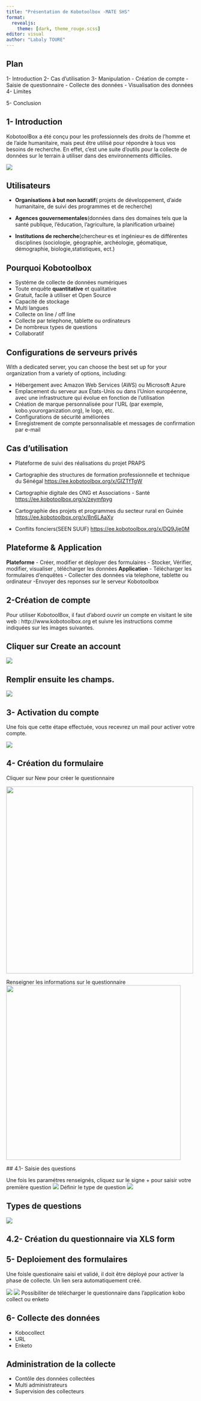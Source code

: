 ```yaml
---
title: "Présentation de Kobotoolbox -MATE SHS"
format: 
  revealjs:
    theme: [dark, theme_rouge.scss]
editor: visual
author: "Labaly TOURE"
---
```


## **Plan**

1- Introduction 2- Cas d'utilisation 3- Manipulation - Création de compte - Saisie de questionnaire - Collecte des données - Visualisation des données 4- Limites

5- Conclusion

## 1- Introduction

KobotoolBox a été conçu pour les professionnels des droits de l'homme et de l'aide humanitaire, mais peut être utilisé pour répondre à tous vos besoins de recherche. En effet, c'est une suite d'outils pour la collecte de données sur le terrain à utiliser dans des environnements difficiles.

![](images/partenaires.jpg)

## Utilisateurs

-   **Organisations à but non lucratif**( projets de développement, d'aide humanitaire, de suivi des programmes et de recherche)

-   **Agences gouvernementales**(données dans des domaines tels que la santé publique, l'éducation, l'agriculture, la planification urbaine)

-   **Institutions de recherche**(chercheur·es et ingénieur·es de différentes disciplines (sociologie, géographie, archéologie, géomatique, démographie, biologie,statistiques, ect.)

## Pourquoi Kobotoolbox

-   Systéme de collecte de données numériques
-   Toute enquête **quantitative** et qualitative
-   Gratuit, facile à utiliser et Open Source
-   Capacité de stockage
-   Multi langues
-   Collecte on line / off line
-   Collecte par telephone, tablette ou ordinateurs
-   De nombreux types de questions
-   Collaboratif

## Configurations de serveurs privés

With a dedicated server, you can choose the best set up for your organization from a variety of options, including:

-   Hébergement avec Amazon Web Services (AWS) ou Microsoft Azure
-   Emplacement du serveur aux États-Unis ou dans l'Union européenne, avec une infrastructure qui évolue en fonction de l'utilisation
-   Création de marque personnalisée pour l'URL (par exemple, kobo.yourorganization.org), le logo, etc.
-   Configurations de sécurité améliorées
-   Enregistrement de compte personnalisable et messages de confirmation par e-mail

## Cas d'utilisation

-   Plateforme de suivi des réalisations du projet PRAPS

-   Cartographie des structures de formation professionnelle et technique du Sénégal <https://ee.kobotoolbox.org/x/GlZTfTgW>

-   Cartographie digitale des ONG et Associations - Santé <https://ee.kobotoolbox.org/x/zeymfpyg>

-   Cartographie des projets et programmes du secteur rural en Guinée <https://ee.kobotoolbox.org/x/8n6LAaXy>

-   Conflits fonciers(SEEN SUUF) <https://ee.kobotoolbox.org/x/DQ9Jje0M>

## Plateforme & Application

**Plateforme** - Créer, modifier et déployer des formulaires - Stocker, Vérifier, modifier, visualiser , télécharger les données **Application** - Télécharger les formulaires d'enquêtes - Collecter des données via telephone, tablette ou ordinateur -Envoyer des reponses sur le serveur Kobotoolbox

## 2-Création de compte

Pour utiliser KobotoolBox, il faut d'abord ouvrir un compte en visitant le site web : http://www.kobotoolbox.org et suivre les instructions comme indiquées sur les images suivantes.

## Cliquer sur **Create an account**

![](images/create.jpg)

## Remplir ensuite les champs.

![](images/champs.jpg)

## 3- Activation du compte

Une fois que cette étape effectuée, vous recevrez un mail pour activer votre compte.

![](images/activate.jpg)

## 4- Création du formulaire

Cliquer sur New pour créer le questionnaire

![](images/2a.jpg){width="498"}

Renseigner les informations sur le questionnaire ![](images/3a.jpg){width="465"}

\## 4.1- Saisie des questions

Une fois les paramétres renseignés, cliquez sur le signe + pour saisir votre première question ![](images/5a.jpg) Définir le type de question ![](images/7a.jpg)

## Types de questions

![](images/questions.jpg)

## 4.2- Création du questionnaire via XLS form

## 5- Deploiement des formulaires

Une foisle questionaire saisi et validé, il doit être déployé pour activer la phase de collecte. Un lien sera automatiquement créé.

![](images/deploy.jpg) ![](images/link.jpg) Possibiliter de télécharger le questionnaire dans l'application kobo collect ou enketo

## 6- Collecte des données

-   Kobocollect
-   URL
-   Enketo

## Administration de la collecte

-   Contôle des données collectées
-   Multi administrateurs
-   Supervision des collecteurs

